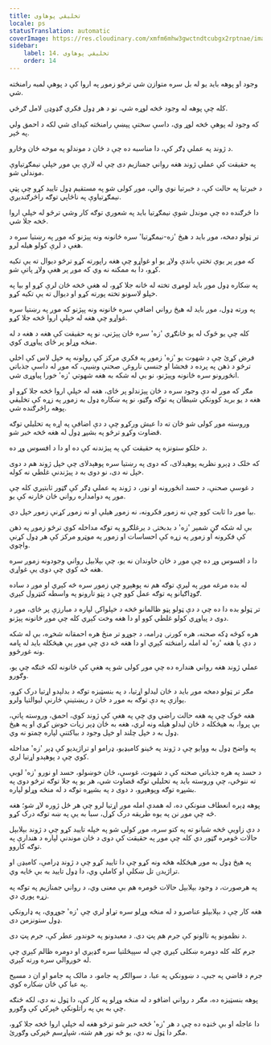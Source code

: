 ```yaml
---
title: تخليقي پوهاوى
locale: ps
statusTranslation: automatic
coverImage: https://res.cloudinary.com/xmfm6mhw3gwctndtcubgx2rptnae/image/upload/v1741354419/small_cover_la_gran_rebelion_28716e29d2.webp
sidebar:
    label: 14. تخليقي پوهاوى
    order: 14
---
```

وجود او پوهه بايد يو له بل سره متوازن شي ترڅو زموږ په اروا کې د پوهې لمبه رامنځته شي.

کله چې پوهه له وجود څخه لوړه شي، نو د هر ډول فکري ګډوډۍ لامل ګرځي.

که وجود له پوهې څخه لوړ وي، داسې سختې پېښې رامنځته کېدای شي لکه د احمق ولي په څېر.

د ژوند په عملي ډګر کې، دا مناسبه ده چې د ځان د موندلو په موخه ځان وڅارو.

په حقیقت کې عملي ژوند هغه رواني جمنازیم دی چې له لارې یې موږ خپلې نیمګړتیاوې موندلی شو.

د خبرتیا په حالت کې، د خبرتیا نوي والي، موږ کولی شو په مستقیم ډول تایید کړو چې پټې نیمګړتیاوې په ناڅاپي توګه راڅرګندیږي.

دا څرګنده ده چې موندل شوې نیمګړتیا باید په شعوري توګه کار وشي ترڅو له خپلې اروا څخه جلا شي.

تر ټولو دمخه، موږ باید د هیڅ 'زه-نیمګړتیا' سره ځانونه ونه پېژنو که موږ په رښتیا سره د هغې د لرې کولو هیله لرو.

که موږ پر یوې تختې باندې ولاړ یو او غواړو چې هغه راپورته کړو ترڅو دیوال ته یې تکیه کړو، دا به ممکنه نه وي که موږ پر هغې ولاړ پاتې شو.

په ښکاره ډول موږ باید لومړی تخته له ځانه جلا کړو، له هغې څخه ځان لرې کړو او بیا په خپلو لاسونو تخته پورته کړو او دیوال ته یې تکیه کړو.

په ورته ډول، موږ باید له هیڅ رواني اضافې سره ځانونه ونه پېژنو که موږ په رښتیا سره غواړو چې هغه له خپلې اروا څخه جلا کړو.

کله چې یو څوک له یو ځانګړي 'زه' سره ځان پېژني، نو په حقیقت کې هغه د هغه د له منځه وړلو پر ځای پیاوړی کوي.

فرض کړئ چې د شهوت یو 'زه' زموږ په فکري مرکز کې رولونه په خپل لاس کې اخلي ترڅو د ذهن په پرده د فحشا او جنسي ناروغۍ صحنې وښیې، که موږ له داسې جذباتي انځورونو سره ځانونه وپېژنو، نو بې له شکه به هغه شهوتي 'زه' خورا پیاوړی شي.

مګر که موږ له دې وجود سره د ځان پېژندلو پر ځای، هغه له خپلې اروا څخه جلا کړو او هغه د یو برید کوونکي شیطان په توګه وګڼو، نو په ښکاره ډول به زموږ په زړه کې تخلیقي پوهه راڅرګنده شي.

وروسته موږ کولی شو ځان ته دا عیش ورکړو چې د دې اضافې په اړه په تحلیلي توګه قضاوت وکړو ترڅو په بشپړ ډول له هغه څخه خبر شو.

د خلکو ستونزه په حقیقت کې په پیژندنه کې ده او دا د افسوس وړ ده.

که خلک د ډېرو نظریه پوهېدلای، که دوی په رښتیا سره پوهېدلای چې خپل ژوند هم د دوی خپل نه دی، نو دوی به د پیژندنې غلطي نه کوله.

د غوسې صحنې، د حسد انځورونه او نور، د ژوند په عملي ډګر کې ګټور ثابتېږي کله چې موږ په دوامداره رواني ځان څارنه کې یو.

بیا موږ دا ثابت کوو چې نه زموږ فکرونه، نه زموږ هیلې او نه زموږ کړنې زموږ خپل دي.

بې له شکه ګڼ شمېر 'زه' د بدبختۍ د یرغلګرو په توګه مداخله کوي ترڅو زموږ په ذهن کې فکرونه او زموږ په زړه کې احساسات او زموږ په موټرو مرکز کې هر ډول کړنې واچوي.

دا د افسوس وړ ده چې موږ د ځان خاوندان نه یو، چې بېلابېل رواني وجودونه زموږ سره هغه څه کوي چې دوی یې غواړي.

له بده مرغه موږ په لیرې توګه هم نه پوهېږو چې زموږ سره څه کېږي او موږ د ساده ګوډاګیانو په توګه عمل کوو چې د پټو تارونو په واسطه کنټرول کېږي.

تر ټولو بده دا ده چې د دې ټولو پټو ظالمانو څخه د خپلواکۍ لپاره د مبارزې پر ځای، موږ د دوی د پیاوړي کولو غلطي کوو او دا هغه وخت کېږي کله چې موږ ځانونه پېژنو.

هره کوڅه ډکه صحنه، هره کورنۍ ډرامه، د جوړو تر منځ هره احمقانه شخړه، بې له شکه د دې یا هغه 'زه' له امله رامنځته کېږي او دا هغه څه دي چې موږ یې هیڅکله باید له پامه ونه غورځوو.

عملي ژوند هغه رواني هنداره ده چې موږ کولی شو په هغې کې ځانونه لکه څنګه چې یو، وګورو.

مګر تر ټولو دمخه موږ باید د ځان لیدلو اړتیا، د په بنسټیزه توګه د بدلېدو اړتیا درک کړو، یوازې په دې توګه به موږ د ځان د ریښتینې څارنې لیوالتیا ولرو.

هغه څوک چې په هغه حالت راضي وي چې په هغې کې ژوند کوي، احمق، وروسته پاتې، بې پروا، به هیڅکله د ځان لیدلو هیله ونه لري، هغه به ځان ډېر زیات خوښ کړي او په هیڅ ډول به د خپل چلند او خپل وجود د بیاکتنې لپاره چمتو نه وي.

په واضح ډول به ووایو چې د ژوند په ځینو کامیډیو، ډرامو او تراژیدیو کې ډېر 'زه' مداخله کوي چې د پوهېدو اړتیا لري.

د حسد په هره جذباتي صحنه کې د شهوت، غوسې، ځان خوښولو، حسد او نورو 'زه' لوبې ته ننوځي، چې وروسته باید په تحلیلي توګه قضاوت شي، هر یو په جلا توګه ترڅو دوی په بشپړه توګه وپوهېږو، د دوی د په بشپړه توګه د له منځه وړلو لپاره.

پوهه ډېره انعطاف منونکې ده، له همدې امله موږ اړتیا لرو چې هر ځل ژوره لاړ شو؛ هغه څه چې موږ نن په یوه طریقه درک کړل، سبا به یې په ښه توګه درک کړو.

د دې زاویې څخه شیانو ته په کتو سره، موږ کولی شو په خپله تایید کړو چې د ژوند بېلابېل حالات څومره ګټور دي کله چې موږ په حقیقت کې دوی د ځان موندنې لپاره د هندارې په توګه کاروو.

په هیڅ ډول به موږ هیڅکله هڅه ونه کړو چې دا تایید کړو چې د ژوند ډرامې، کامیډۍ او تراژیدۍ تل ښکلې او کاملې وي، دا ډول تایید به بې ځایه وي.

په هرصورت، د وجود بېلابېل حالات څومره هم بې معنی وي، د رواني جمنازیم په توګه په زړه پوري دي.

هغه کار چې د بېلابېلو عناصرو د له منځه وړلو سره تړاو لري چې 'زه' جوړوي، په ډارونکي ډول ستونزمن دی.

د نظمونو په تالونو کې جرم هم پټ دی. د معبدونو په خوندور عطر کې، جرم پټ دی.

جرم کله کله دومره ښکلی کېږي چې له سپېڅلتیا سره ګډېږي او دومره ظالم کېږي چې له خوږوالي سره ورته کېږي.

جرم د قاضي په جبې، د ښوونکي په عبا، د سوالګر په جامو، د مالک په جامو او ان د مسیح په عبا کې ځان ښکاره کوي.

پوهه بنسټیزه ده، مګر د رواني اضافو د له منځه وړلو په کار کې، دا ټول نه دي، لکه څنګه چې به یې په راتلونکې څپرکي کې وګورو.

دا عاجله او بې ځنډه ده چې د هر 'زه' څخه خبر شو ترڅو هغه له خپلې اروا څخه جلا کړو، مګر دا ټول نه دي، یو څه نور هم شته، شپاړسم څپرکی وګورئ.

